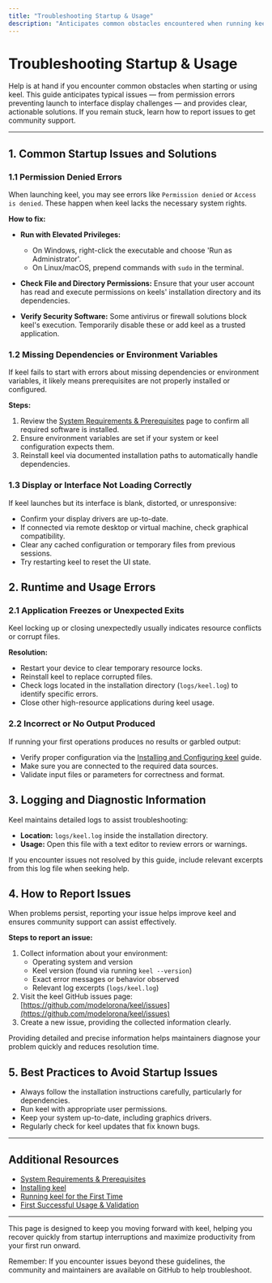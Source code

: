 ```yaml
---
title: "Troubleshooting Startup & Usage"
description: "Anticipates common obstacles encountered when running keel (e.g., permission errors, display issues) and provides targeted, actionable remedies to ensure users do not get blocked early. Links to issue reporting to help foster community contributions."
---
```


# Troubleshooting Startup & Usage

Help is at hand if you encounter common obstacles when starting or using keel. This guide anticipates typical issues — from permission errors preventing launch to interface display challenges — and provides clear, actionable solutions. If you remain stuck, learn how to report issues to get community support.

---

## 1. Common Startup Issues and Solutions

### 1.1 Permission Denied Errors
When launching keel, you may see errors like `Permission denied` or `Access is denied`. These happen when keel lacks the necessary system rights.

**How to fix:**

- **Run with Elevated Privileges:**
  - On Windows, right-click the executable and choose 'Run as Administrator'.
  - On Linux/macOS, prepend commands with `sudo` in the terminal.

- **Check File and Directory Permissions:** Ensure that your user account has read and execute permissions on keels' installation directory and its dependencies.

- **Verify Security Software:** Some antivirus or firewall solutions block keel's execution. Temporarily disable these or add keel as a trusted application.

### 1.2 Missing Dependencies or Environment Variables
If keel fails to start with errors about missing dependencies or environment variables, it likely means prerequisites are not properly installed or configured.

**Steps:**

1. Review the [System Requirements & Prerequisites](/getting-started/setup-installation/system-requirements) page to confirm all required software is installed.
2. Ensure environment variables are set if your system or keel configuration expects them.
3. Reinstall keel via documented installation paths to automatically handle dependencies.

### 1.3 Display or Interface Not Loading Correctly
If keel launches but its interface is blank, distorted, or unresponsive:

- Confirm your display drivers are up-to-date.
- If connected via remote desktop or virtual machine, check graphical compatibility.
- Clear any cached configuration or temporary files from previous sessions.
- Try restarting keel to reset the UI state.

## 2. Runtime and Usage Errors

### 2.1 Application Freezes or Unexpected Exits
Keel locking up or closing unexpectedly usually indicates resource conflicts or corrupt files.

**Resolution:**

- Restart your device to clear temporary resource locks.
- Reinstall keel to replace corrupted files.
- Check logs located in the installation directory (`logs/keel.log`) to identify specific errors.
- Close other high-resource applications during keel usage.

### 2.2 Incorrect or No Output Produced
If running your first operations produces no results or garbled output:

- Verify proper configuration via the [Installing and Configuring keel](../guides/getting-started/installation) guide.
- Make sure you are connected to the required data sources.
- Validate input files or parameters for correctness and format.

## 3. Logging and Diagnostic Information

Keel maintains detailed logs to assist troubleshooting:

- **Location:** `logs/keel.log` inside the installation directory.
- **Usage:** Open this file with a text editor to review errors or warnings.

If you encounter issues not resolved by this guide, include relevant excerpts from this log file when seeking help.

## 4. How to Report Issues

When problems persist, reporting your issue helps improve keel and ensures community support can assist effectively.

**Steps to report an issue:**

1. Collect information about your environment:
   - Operating system and version
   - Keel version (found via running `keel --version`)
   - Exact error messages or behavior observed
   - Relevant log excerpts (`logs/keel.log`)
2. Visit the keel GitHub issues page: [https://github.com/modelorona/keel/issues](https://github.com/modelorona/keel/issues)
3. Create a new issue, providing the collected information clearly.

<Tip>
Providing detailed and precise information helps maintainers diagnose your problem quickly and reduces resolution time.
</Tip>

## 5. Best Practices to Avoid Startup Issues

- Always follow the installation instructions carefully, particularly for dependencies.
- Run keel with appropriate user permissions.
- Keep your system up-to-date, including graphics drivers.
- Regularly check for keel updates that fix known bugs.

---

## Additional Resources

- [System Requirements & Prerequisites](/getting-started/setup-installation/system-requirements)
- [Installing keel](/getting-started/setup-installation/installing-keel)
- [Running keel for the First Time](/getting-started/first-steps/running-keel)
- [First Successful Usage & Validation](/getting-started/first-steps/first-successful-usage)

---

This page is designed to keep you moving forward with keel, helping you recover quickly from startup interruptions and maximize productivity from your first run onward.

<Check>
Remember: If you encounter issues beyond these guidelines, the community and maintainers are available on GitHub to help troubleshoot.
</Check>

